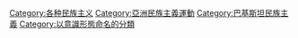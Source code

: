 {{catmain}}
[[Category:各种民族主义|Category:各种民族主义]]
[[Category:亞洲民族主義運動|Category:亞洲民族主義運動]]
[[Category:巴基斯坦民族主義|Category:巴基斯坦民族主義]]
[[Category:以意識形態命名的分類|Category:以意識形態命名的分類]]